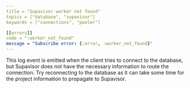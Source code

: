 ```yaml
---
title = "Supavisor worker not found"
topics = ["database", "supavisor"]
keywords = ["connections", "pooler"]

[[errors]]
code = ":worker_not_found"
message = "Subscribe error: {:error, :worker_not_found}"
---
```


This log event is emitted when the client tries to connect to the database, but Supavisor does not have the necessary information to route the connection. Try reconnecting to the database as it can take some time for the project information to propagate to Supavisor.
